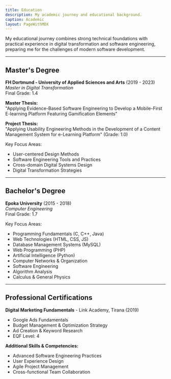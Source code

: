 ```yaml
---
title: Education
description: My academic journey and educational background.
caption: Academic
layout: PageWithMDX
---
```


My educational journey combines strong technical foundations with practical experience in digital transformation and software engineering, preparing me for the challenges of modern software development.

---

## Master's Degree

**FH Dortmund - University of Applied Sciences and Arts** (2019 - 2023)  
_Master in Digital Transformation_  
Final Grade: 1.4

**Master Thesis:**  
"Applying Evidence-Based Software Engineering to Develop a Mobile-First E-learning Platform Featuring Gamification Elements"

**Project Thesis:**  
"Applying Usability Engineering Methods in the Development of a Content Management System for e-Learning Platform" (Grade: 1.0)

Key Focus Areas:

- User-centered Design Methods
- Software Engineering Tools and Practices
- Cross-domain Digital Systems Design
- Digital Transformation Strategies

---

## Bachelor's Degree

**Epoka University** (2015 - 2018)  
_Computer Engineering_  
Final Grade: 1.7

Key Focus Areas:

- Programming Fundamentals (C, C++, Java)
- Web Technologies (HTML, CSS, JS)
- Database Management Systems (MySQL)
- Web Programming (PHP)
- Artificial Intelligence (Python)
- Computer Networks & Organization
- Software Engineering
- Algorithm Analysis
- Calculus & General Physics

---

## Professional Certifications

**Digital Marketing Fundamentals** - Link Academy, Tirana (2019)

- Google Ads Fundamentals
- Budget Management & Optimization Strategy
- Ad Creation & Keyword Research
- EQF Level: 4

**Additional Skills & Competencies:**

- Advanced Software Engineering Practices
- User Experience Design
- Agile Project Management
- Cross-functional Team Collaboration

